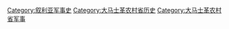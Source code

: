 [[Category:叙利亚军事史|Category:叙利亚军事史]]
[[Category:大马士革农村省历史|Category:大马士革农村省历史]]
[[Category:大马士革农村省军事|Category:大马士革农村省军事]]